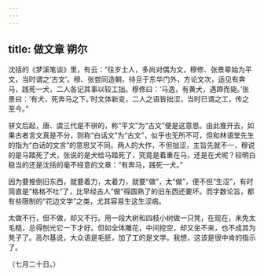 ```yaml
---
---
---
```

title: 做文章 朔尔
---



沈括的《梦溪笔谈》里，有云：“往岁士人，多尚对偶为文，穆修、张景辈始为平文，当时谓之‘古文’。穆、张尝同造朝，待旦于东华门外，方论文次，适见有奔马，践死一犬，二人各记其事以较工拙。穆修曰：‘马逸，有黄犬，遇蹄而毙。’张景曰：‘有犬，死奔马之下。’时文体新变，二人之语皆拙涩，当时已谓之工，传之至今。”

骈文后起，唐、虞三代是不骈的，称“平文”为“古文”便是这意思。由此推开去，如果古者言文真是不分，则称“白话文”为“古文”，似乎也无所不可，但和林语堂先生的指为“白话的文言”的意思又不同。两人的大作，不但拙涩，主旨先就不一，穆说的是马踏死了犬，张说的是犬给马踏死了，究竟是着重在马，还是在犬呢？较明白稳当的还是沈括的毫不经意的文章：“有奔马，践死一犬。”

因为要推倒旧东西，就要着力，太着力，就要“做”，太“做”，便不但“生涩”，有时简直是“格格不吐”了，比早经古人“做”得圆熟了的旧东西还要坏。而字数论旨，都有些限制的“花边文学”之类，尤其容易生这生涩病。

太做不行，但不做，却又不行。用一段大树和四枝小树做一只凳，在现在，未免太毛糙，总得刨光它一下才好。但如全体雕花，中间挖空，却又坐不来，也不成其为凳子了。高尔基说，大众语是毛胚，加了工的是文学。我想，这该是很中肯的指示了。

（七月二十日。）